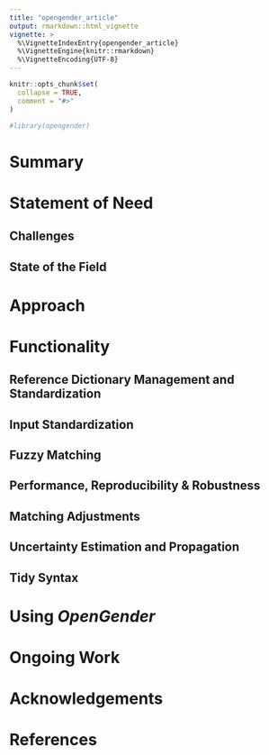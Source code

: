 ```yaml
---
title: "opengender_article"
output: rmarkdown::html_vignette
vignette: >
  %\VignetteIndexEntry{opengender_article}
  %\VignetteEngine{knitr::rmarkdown}
  %\VignetteEncoding{UTF-8}
---
```


```r
knitr::opts_chunk$set(
  collapse = TRUE,
  comment = "#>"
)
```

```r
#library(opengender)
```

# Summary

# Statement of Need

## Challenges

## State of the Field

# Approach

# Functionality

## Reference Dictionary Management and Standardization

## Input Standardization

## Fuzzy Matching

## Performance, Reproducibility & Robustness  

## Matching Adjustments

## Uncertainty Estimation and Propagation

## Tidy Syntax

# Using *OpenGender*

# Ongoing Work

# Acknowledgements

# References
